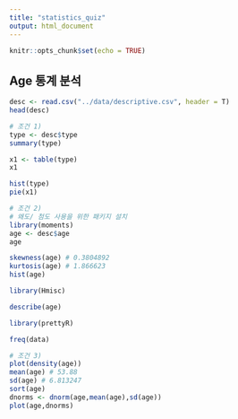 ---
title: "statistics_quiz"
output: html_document
---

```{r setup, include=FALSE}
knitr::opts_chunk$set(echo = TRUE)
```

## Age 통계 분석

```{r cars}
desc <- read.csv("../data/descriptive.csv", header = T)
head(desc)

# 조건 1)
type <- desc$type
summary(type)

x1 <- table(type)
x1

hist(type)
pie(x1)

# 조건 2)
# 왜도/ 첨도 사용을 위한 패키지 설치
library(moments)
age <- desc$age
age

skewness(age) # 0.3804892
kurtosis(age) # 1.866623
hist(age)

library(Hmisc)

describe(age)

library(prettyR)

freq(data)

# 조건 3)
plot(density(age))
mean(age) # 53.88
sd(age) # 6.813247
sort(age)
dnorms <- dnorm(age,mean(age),sd(age))
plot(age,dnorms)

```
